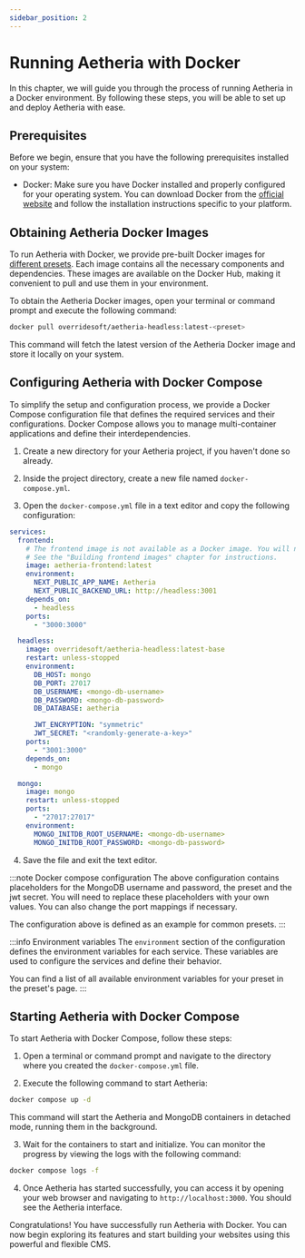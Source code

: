 ```yaml
---
sidebar_position: 2
---
```


# Running Aetheria with Docker

In this chapter, we will guide you through the process of running Aetheria in a Docker environment.
By following these steps, you will be able to set up and deploy Aetheria with ease.

## Prerequisites

Before we begin, ensure that you have the following prerequisites installed on your system:

- Docker: Make sure you have Docker installed and properly configured for your operating system.
  You can download Docker from the [official website](https://www.docker.com/) and follow the installation instructions
  specific to your platform.

## Obtaining Aetheria Docker Images

To run Aetheria with Docker, we provide pre-built Docker images for [different presets](presets).
Each image contains all the necessary components and dependencies.
These images are available on the Docker Hub, making it convenient to pull and use them in your environment.

To obtain the Aetheria Docker images, open your terminal or command prompt and execute the following command:

```bash
docker pull overridesoft/aetheria-headless:latest-<preset>
```

This command will fetch the latest version of the Aetheria Docker image and store it locally on your system.

## Configuring Aetheria with Docker Compose

To simplify the setup and configuration process, we provide a Docker Compose configuration file that defines the
required services and their configurations. Docker Compose allows you to manage multi-container applications and define
their interdependencies.

1. Create a new directory for your Aetheria project, if you haven't done so already.

2. Inside the project directory, create a new file named `docker-compose.yml`.

3. Open the `docker-compose.yml` file in a text editor and copy the following configuration:

```yaml
services:
  frontend:
    # The frontend image is not available as a Docker image. You will need to build it locally.
    # See the "Building frontend images" chapter for instructions.
    image: aetheria-frontend:latest
    environment:
      NEXT_PUBLIC_APP_NAME: Aetheria
      NEXT_PUBLIC_BACKEND_URL: http://headless:3001
    depends_on:
      - headless
    ports:
      - "3000:3000"

  headless:
    image: overridesoft/aetheria-headless:latest-base
    restart: unless-stopped
    environment:
      DB_HOST: mongo
      DB_PORT: 27017
      DB_USERNAME: <mongo-db-username>
      DB_PASSWORD: <mongo-db-password>
      DB_DATABASE: aetheria

      JWT_ENCRYPTION: "symmetric"
      JWT_SECRET: "<randomly-generate-a-key>"
    ports:
      - "3001:3000"
    depends_on:
      - mongo

  mongo:
    image: mongo
    restart: unless-stopped
    ports:
      - "27017:27017"
    environment:
      MONGO_INITDB_ROOT_USERNAME: <mongo-db-username>
      MONGO_INITDB_ROOT_PASSWORD: <mongo-db-password>
```

4. Save the file and exit the text editor.

:::note Docker compose configuration
The above configuration contains placeholders for the MongoDB username and password, the preset and the jwt secret.
You will need to replace these placeholders with your own values.
You can also change the port mappings if necessary.

The configuration above is defined as an example for common presets.
:::

:::info Environment variables
The `environment` section of the configuration defines the environment variables for each service.
These variables are used to configure the services and define their behavior.

You can find a list of all available environment variables for your preset in the preset's page.
:::

## Starting Aetheria with Docker Compose

To start Aetheria with Docker Compose, follow these steps:

1. Open a terminal or command prompt and navigate to the directory where you created the `docker-compose.yml` file.

2. Execute the following command to start Aetheria:

```bash
docker compose up -d
```

This command will start the Aetheria and MongoDB containers in detached mode, running them in the background.

3. Wait for the containers to start and initialize. You can monitor the progress by viewing the logs with the following
   command:

```bash
docker compose logs -f
```

4. Once Aetheria has started successfully, you can access it by opening your web browser and navigating
   to `http://localhost:3000`. You should see the Aetheria interface.

Congratulations! You have successfully run Aetheria with Docker.
You can now begin exploring its features and start building your websites using this powerful and flexible CMS.

